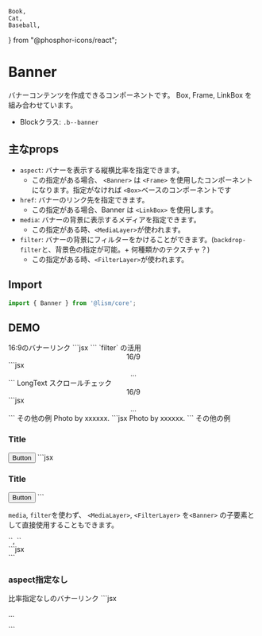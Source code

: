 	Book,
	Cat,
	Baseball,
} from "@phosphor-icons/react";


# Banner

バナーコンテンツを作成できるコンポーネントです。
Box, Frame, LinkBox を組み合わせています。

- Blockクラス: `.b--banner`


## 主なprops

- `aspect`: バナーを表示する縦横比率を指定できます。
	- この指定がある場合、 `<Banner>` は `<Frame>` を使用したコンポーネントになります。指定がなければ `<Box>`ベースのコンポーネントです
- `href`: バナーのリンク先を指定できます。
	- この指定がある場合、Banner は `<LinkBox>` を使用します。
- `media`: バナーの背景に表示するメディアを指定できます。
	- この指定がある時、`<MediaLayer>`が使われます。
- `filter`: バナーの背景にフィルターをかけることができます。(`backdrop-filter`と、背景色の指定が可能。+ 何種類かのテクスチャ？)
	- この指定がある時、`<FilterLayer>`が使われます。


## Import

```js
import { Banner } from '@lism/core';
```


## DEMO

<Demo>
	<Demo.Title>16:9のバナーリンク</Demo.Title>
	<Demo.Preview p={15} maxW="36em">
		<Banner
			href="#banner-link"
			aspect="16/9"
			media={{ tag: 'img', src: "/img/demo-img.jpeg", alt: "", width: 960, height: 640 }}
		/>
	</Demo.Preview>
	<Demo.Code>
		```jsx
		<Banner
			href="#banner-link"
			aspect="16/9"
			media={{ tag: 'img', src: "/img/demo-img.jpeg", alt: "", width: 960, height: 640 }}
		/>
		```
	</Demo.Code>
</Demo>

<Demo>
	<Demo.Title>`filter` の活用</Demo.Title>
	<Demo.Preview p={15} maxW="36em">
		<Banner
			href="#banner-link"
			aspect="16/9"
			c="white"
			p={30}
			media={{ tag: Image, src: "/img/demo-img.jpeg", alt: "", width: 960, height: 640 }}
			filter={{ bgc: "rgba(0, 0, 0, 0.5)" }}
		>
			<Center size="cover">
				<Text fz="2xl" fw="bold">16/9</Text>
				<DammyText />
			</Center>
		</Banner>
	</Demo.Preview>
	<Demo.Code>
		```jsx
		<Banner
			href="#banner-link"
			aspect="16/9"
			c="white"
			p={30}
			media={{ tag: Image, src: "/img/demo-img.jpeg", alt: "", width: 960, height: 640 }}
			filter={{ bgc: "rgba(0, 0, 0, 0.5)" }}
		>
			<Center size="cover">
				...
			</Center>
		</Banner>
		```
	</Demo.Code>
</Demo>

<Demo>
	<Demo.Title>LongText スクロールチェック</Demo.Title>
	<Demo.Preview p={15} maxW="36em">
		<Banner
			href="#banner-link"
			aspect="16/9"
			c="white"
			p={30}
			media={{ tag: Image, src: "/img/demo-img.jpeg", alt: "", width: 960, height: 640 }}
			filter={{ bgc: "rgba(0, 0, 0, 0.5)" }}
		>
			<Center size="cover">
				<Text fz="2xl" fw="bold">16/9</Text>
				<DammyText length="l" />
				<DammyText length="l" />
				<DammyText length="l" />
			</Center>
		</Banner>
	</Demo.Preview>
	<Demo.Code>
		```jsx
		<Banner
			href="#banner-link"
			aspect="16/9"
			c="white"
			p={30}
			media={{ tag: Image, src: "/img/demo-img.jpeg", alt: "", width: 960, height: 640 }}
			filter={{ bgc: "rgba(0, 0, 0, 0.5)" }}
		>
			<Center size="cover">
				...
			</Center>
		</Banner>
		```
	</Demo.Code>
</Demo>

<Demo>
	<Demo.Title>その他の例</Demo.Title>
	<Demo.Preview p={15} maxW="36em">
		<Banner
			href="#banner-link"
			aspect="16/9"
			c="white"
			p={30}
			media={{ src: "/img/demo-img.jpeg", alt: "", width: 960, height: 640 }}
			filter={{
				bgc: "rgba(0, 0, 0, 0.4)",
				blur: "4px",
				contrast: "1.4",
				sepia: "50%",
			}}
		>
			<DammyText />
			<Layer position="bottom right" p={20} fz="xs" opacity="0.8">Photo by xxxxxx.</Layer>
		</Banner>
	</Demo.Preview>
	<Demo.Code>
		```jsx
		<Banner
			href="#banner-link"
			aspect="16/9"
			c="white"
			p={30}
			media={{ src: "/img/demo-img.jpeg", alt: "", width: 960, height: 640 }}
			filter={{
				bgc: "rgba(0, 0, 0, 0.4)",
				blur: "4px",
				contrast: "1.4",
				sepia: "50%",
			}}
		>
			<DammyText />
			<Layer position="bottom right" p={20} fz="xs" opacity="0.8">Photo by xxxxxx.</Layer>
		</Banner>
		```
	</Demo.Code>
</Demo>

<Demo>
	<Demo.Title>その他の例</Demo.Title>
	<Demo.Preview p={15} maxW="36em">
		<Banner
			aspect="16/9"
			c="white"
			radius="4"
			media={{ src: "/img/demo-img.jpeg", alt: "", width: 960, height: 640 }}
			filter={{ bgc: "rgba(0, 0, 0, 0.4)", blur: "4px" }}
		>
			<Stack gap="30" p={30} h="100%">
				<h3>Title</h3>
				<DammyText length="m" />
				<Button className="is:end" href="#button-test" radius="99" variant="outline" color="currentColor">Button</Button>
			</Stack>
		</Banner>
	</Demo.Preview>
	<Demo.Code>
		```jsx
		<Banner
			aspect="16/9"
			c="white"
			radius="4"
			media={{ src: "/img/demo-img.jpeg", alt: "", width: 960, height: 640 }}
			filter={{ bgc: "rgba(0, 0, 0, 0.4)", blur: "4px" }}
		>
			<Stack gap="30" p={30} h="100%">
				<h3>Title</h3>
				<DammyText length="m" />
				<Button className="is:end" href="#button-test" radius="99" variant="outline" color="currentColor" hover="fade">Button</Button>
			</Stack>
		</Banner>
		```
	</Demo.Code>
</Demo>


`media`, `filter`を使わず、 `<MediaLayer>`, `<FilterLayer>` を`<Banner>` の子要素として直接使用することもできます。


<Demo>
	<Demo.Title>`<MediaLayer>`, `<FilterLayer>` </Demo.Title>
	<Demo.Preview p={15} maxW="36em">
		<Banner
			href="#banner-link"
			aspect="16/9"
			c="white"
			p={30}
		>
			<MediaLayer>
				<Image src="/img/demo-img.jpeg" alt="" width={960} height={640} />
			</MediaLayer>
			<FilterLayer bgc="rgba(0, 0, 0, 0.5)" blur="4px"/>
			<Center size="cover">
				<DammyText />
			</Center>
		</Banner>
	</Demo.Preview>
	<Demo.Code>
		```jsx
		<Banner
			href="#banner-link"
			aspect="16/9"
			c="white"
			p={30}
		>
			<MediaLayer>
				<Image src="/img/demo-img.jpeg" alt="" width={960} height={640} />
			</MediaLayer>
			<FilterLayer bgc="rgba(0, 0, 0, 0.5)" blur="4px"/>
			<Center size="cover">
				<DammyText />
			</Center>
		</Banner>
		```
	</Demo.Code>
</Demo>




### aspect指定なし

<Demo>
	<Demo.Title>比率指定なしのバナーリンク</Demo.Title>
	<Demo.Preview p={15} maxW="36em">
		<Banner
			href="#banner-link"
			media={{ src: "/img/demo-img.jpeg", alt: "", width: 960, height: 640 }}
			filter={{ bgc: "rgba(0, 0, 0, 0.5)" }}
			p="box"
			c="white"
		>
			<DammyText length="m" />
		</Banner>
	</Demo.Preview>
	<Demo.Code>
		```jsx
		<Banner
			href="#banner-link"
			media={{ src: "/img/demo-img.jpeg", alt: "", width: 960, height: 640 }}
			filter={{ bgc: "rgba(0, 0, 0, 0.5)" }}
			p="box"
			c="white"
		>
			<p>...</p>
		</Banner>
		```
	</Demo.Code>
</Demo>
